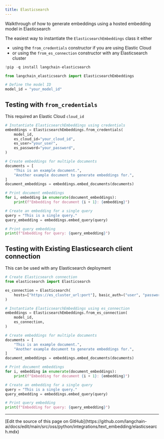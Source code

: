```yaml
---
title: Elasticsearch
---
```


Walkthrough of how to generate embeddings using a hosted embedding model in Elasticsearch

The easiest way to instantiate the `ElasticsearchEmbeddings` class it either

- using the `from_credentials` constructor if you are using Elastic Cloud
- or using the `from_es_connection` constructor with any Elasticsearch cluster

```python
!pip -q install langchain-elasticsearch
```

```python
from langchain_elasticsearch import ElasticsearchEmbeddings
```

```python
# Define the model ID
model_id = "your_model_id"
```

## Testing with `from_credentials`

This required an Elastic Cloud `cloud_id`

```python
# Instantiate ElasticsearchEmbeddings using credentials
embeddings = ElasticsearchEmbeddings.from_credentials(
    model_id,
    es_cloud_id="your_cloud_id",
    es_user="your_user",
    es_password="your_password",
)
```

```python
# Create embeddings for multiple documents
documents = [
    "This is an example document.",
    "Another example document to generate embeddings for.",
]
document_embeddings = embeddings.embed_documents(documents)
```

```python
# Print document embeddings
for i, embedding in enumerate(document_embeddings):
    print(f"Embedding for document {i + 1}: {embedding}")
```

```python
# Create an embedding for a single query
query = "This is a single query."
query_embedding = embeddings.embed_query(query)
```

```python
# Print query embedding
print(f"Embedding for query: {query_embedding}")
```

## Testing with Existing Elasticsearch client connection

This can be used with any Elasticsearch deployment

```python
# Create Elasticsearch connection
from elasticsearch import Elasticsearch

es_connection = Elasticsearch(
    hosts=["https://es_cluster_url:port"], basic_auth=("user", "password")
)
```

```python
# Instantiate ElasticsearchEmbeddings using es_connection
embeddings = ElasticsearchEmbeddings.from_es_connection(
    model_id,
    es_connection,
)
```

```python
# Create embeddings for multiple documents
documents = [
    "This is an example document.",
    "Another example document to generate embeddings for.",
]
document_embeddings = embeddings.embed_documents(documents)
```

```python
# Print document embeddings
for i, embedding in enumerate(document_embeddings):
    print(f"Embedding for document {i + 1}: {embedding}")
```

```python
# Create an embedding for a single query
query = "This is a single query."
query_embedding = embeddings.embed_query(query)
```

```python
# Print query embedding
print(f"Embedding for query: {query_embedding}")
```

---

<Callout icon="pen-to-square" iconType="regular">
  [Edit the source of this page on GitHub](https://github.com/langchain-ai/docs/edit/main/src/oss/python/integrations/text_embedding/elasticsearch.mdx)
</Callout>
